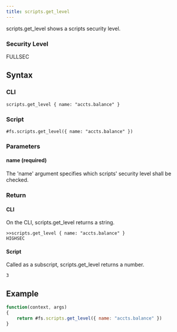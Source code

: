 ```yaml
---
title: scripts.get_level
---
```


scripts.get_level shows a scripts security level.

### Security Level

FULLSEC

## Syntax

### CLI

```
scripts.get_level { name: "accts.balance" }
```

### Script

```
#fs.scripts.get_level({ name: "accts.balance" })
```

### Parameters

#### name (required)

The 'name' argument specifies which scripts' security level shall be checked.

### Return

#### CLI

On the CLI, scripts.get_level returns a string.

```
>>scripts.get_level { name: "accts.balance" }
HIGHSEC
```

#### Script

Called as a subscript, scripts.get_level returns a number.

```
3
```

## Example

```js
function(context, args)
{
	return #fs.scripts.get_level({ name: "accts.balance" })
}
```
